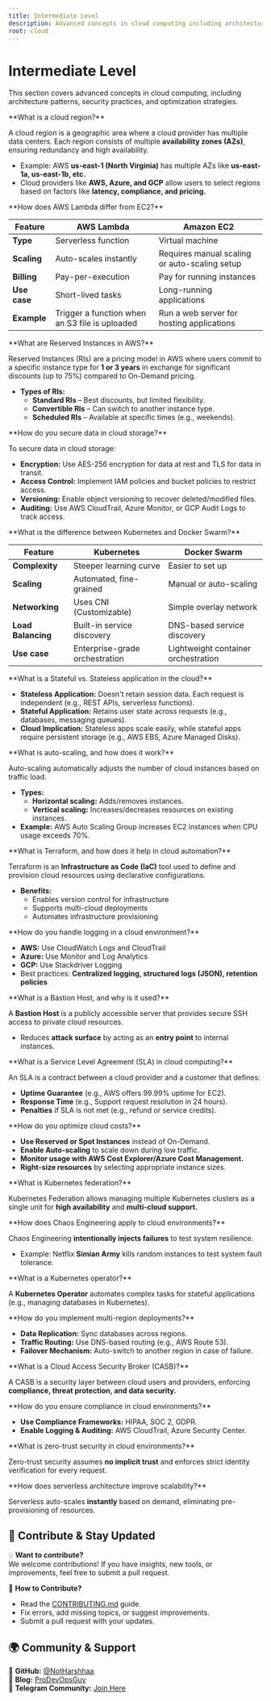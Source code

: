 ```yaml
---
title: Intermediate Level
description: Advanced concepts in cloud computing including architecture, security, and optimization.
root: cloud
---
```



# Intermediate Level

This section covers advanced concepts in cloud computing, including architecture patterns, security practices, and optimization strategies.

<Steps>
<Step>
**What is a cloud region?**  

A cloud region is a geographic area where a cloud provider has multiple data centers. Each region consists of multiple **availability zones (AZs)**, ensuring redundancy and high availability.  

- Example: AWS **us-east-1 (North Virginia)** has multiple AZs like **us-east-1a, us-east-1b, etc.**  
- Cloud providers like **AWS, Azure, and GCP** allow users to select regions based on factors like **latency, compliance, and pricing.**  
</Step>

<Step>
**How does AWS Lambda differ from EC2?**  

| Feature | AWS Lambda | Amazon EC2 |
|---------|------------|------------|
| **Type** | Serverless function | Virtual machine |
| **Scaling** | Auto-scales instantly | Requires manual scaling or auto-scaling setup |
| **Billing** | Pay-per-execution | Pay for running instances |
| **Use case** | Short-lived tasks | Long-running applications |
| **Example** | Trigger a function when an S3 file is uploaded | Run a web server for hosting applications |
</Step>

<Step>
**What are Reserved Instances in AWS?**  

Reserved Instances (RIs) are a pricing model in AWS where users commit to a specific instance type for **1 or 3 years** in exchange for significant discounts (up to 75%) compared to On-Demand pricing.  

- **Types of RIs:**
  - **Standard RIs** – Best discounts, but limited flexibility.  
  - **Convertible RIs** – Can switch to another instance type.  
  - **Scheduled RIs** – Available at specific times (e.g., weekends).  
</Step>

<Step>
**How do you secure data in cloud storage?**  

To secure data in cloud storage:  

- **Encryption:** Use AES-256 encryption for data at rest and TLS for data in transit.  
- **Access Control:** Implement IAM policies and bucket policies to restrict access.  
- **Versioning:** Enable object versioning to recover deleted/modiﬁed files.  
- **Auditing:** Use AWS CloudTrail, Azure Monitor, or GCP Audit Logs to track access.  
</Step>

<Step>
**What is the difference between Kubernetes and Docker Swarm?**  

| Feature | Kubernetes | Docker Swarm |
|---------|------------|--------------|
| **Complexity** | Steeper learning curve | Easier to set up |
| **Scaling** | Automated, fine-grained | Manual or auto-scaling |
| **Networking** | Uses CNI (Customizable) | Simple overlay network |
| **Load Balancing** | Built-in service discovery | DNS-based service discovery |
| **Use case** | Enterprise-grade orchestration | Lightweight container orchestration |
</Step>

<Step>
**What is a Stateful vs. Stateless application in the cloud?**  

- **Stateless Application:** Doesn't retain session data. Each request is independent (e.g., REST APIs, serverless functions).  
- **Stateful Application:** Retains user state across requests (e.g., databases, messaging queues).  
- **Cloud Implication:** Stateless apps scale easily, while stateful apps require persistent storage (e.g., AWS EBS, Azure Managed Disks).  
</Step>

<Step>
**What is auto-scaling, and how does it work?**  

Auto-scaling automatically adjusts the number of cloud instances based on traffic load.  

- **Types:**  
  - **Horizontal scaling:** Adds/removes instances.  
  - **Vertical scaling:** Increases/decreases resources on existing instances.  
- **Example:** AWS Auto Scaling Group increases EC2 instances when CPU usage exceeds 70%.  
</Step>

<Step>
**What is Terraform, and how does it help in cloud automation?**  

Terraform is an **Infrastructure as Code (IaC)** tool used to define and provision cloud resources using declarative configurations.  

- **Benefits:**  
  - Enables version control for infrastructure  
  - Supports multi-cloud deployments  
  - Automates infrastructure provisioning  
</Step>

<Step>
**How do you handle logging in a cloud environment?**  

- **AWS:** Use CloudWatch Logs and CloudTrail  
- **Azure:** Use Monitor and Log Analytics  
- **GCP:** Use Stackdriver Logging  
- Best practices: **Centralized logging, structured logs (JSON), retention policies**  
</Step>

<Step>
**What is a Bastion Host, and why is it used?**  

A **Bastion Host** is a publicly accessible server that provides secure SSH access to private cloud resources.  

- Reduces **attack surface** by acting as an **entry point** to internal instances.  
</Step>

<Step>
**What is a Service Level Agreement (SLA) in cloud computing?**  

An SLA is a contract between a cloud provider and a customer that defines:  

- **Uptime Guarantee** (e.g., AWS offers 99.99% uptime for EC2).  
- **Response Time** (e.g., Support request resolution in 24 hours).  
- **Penalties** if SLA is not met (e.g., refund or service credits).  
</Step>

<Step>
**How do you optimize cloud costs?**  

- **Use Reserved or Spot Instances** instead of On-Demand.  
- **Enable Auto-scaling** to scale down during low traffic.  
- **Monitor usage with AWS Cost Explorer/Azure Cost Management.**  
- **Right-size resources** by selecting appropriate instance sizes.  
</Step>

<Step>
**What is Kubernetes federation?**  

Kubernetes Federation allows managing multiple Kubernetes clusters as a single unit for **high availability** and **multi-cloud support.**  
</Step>

<Step>
**How does Chaos Engineering apply to cloud environments?**  

Chaos Engineering **intentionally injects failures** to test system resilience.  

- Example: Netflix **Simian Army** kills random instances to test system fault tolerance.  
</Step>

<Step>
**What is a Kubernetes operator?**  

A **Kubernetes Operator** automates complex tasks for stateful applications (e.g., managing databases in Kubernetes).  
</Step>

<Step>
**How do you implement multi-region deployments?**  

- **Data Replication:** Sync databases across regions.  
- **Traffic Routing:** Use DNS-based routing (e.g., AWS Route 53).  
- **Failover Mechanism:** Auto-switch to another region in case of failure.  
</Step>

<Step>
**What is a Cloud Access Security Broker (CASB)?**  

A CASB is a security layer between cloud users and providers, enforcing **compliance, threat protection, and data security.**  
</Step>

<Step>
**How do you ensure compliance in cloud environments?**  

- **Use Compliance Frameworks:** HIPAA, SOC 2, GDPR.  
- **Enable Logging & Auditing:** AWS CloudTrail, Azure Security Center.  
</Step>

<Step>
**What is zero-trust security in cloud environments?**  

Zero-trust security assumes **no implicit trust** and enforces strict identity verification for every request.  
</Step>

<Step>
**How does serverless architecture improve scalability?**  

Serverless auto-scales **instantly** based on demand, eliminating pre-provisioning of resources.  
</Step>
</Steps>

## 📢 Contribute & Stay Updated

💡 **Want to contribute?**  
We welcome contributions! If you have insights, new tools, or improvements, feel free to submit a pull request.  

📌 **How to Contribute?**
- Read the [CONTRIBUTING.md](https://github.com/NotHarshhaa/DevOps-Interview-Questions/blob/master/CONTRIBUTING.md) guide.  
- Fix errors, add missing topics, or suggest improvements.  
- Submit a pull request with your updates.  

## 🌍 Community & Support  

🔗 **GitHub:** [@NotHarshhaa](https://github.com/NotHarshhaa)  
📝 **Blog:** [ProDevOpsGuy](https://blog.prodevopsguy.xyz)  
💬 **Telegram Community:** [Join Here](https://t.me/prodevopsguy) 
